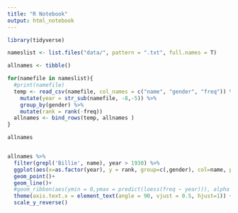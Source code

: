 ```yaml
---
title: "R Notebook"
output: html_notebook
---
```


```r
library(tidyverse)
```


```r
nameslist <- list.files("data/", pattern = ".txt", full.names = T)
```

```r
allnames <- tibble()

for(namefile in nameslist){
  #print(namefile)
  temp <- read_csv(namefile, col_names = c("name", "gender", "freq")) %>%
    mutate(year = str_sub(namefile, -8,-5)) %>%
    group_by(gender) %>%
    mutate(rank = rank(-freq))
  allnames <- bind_rows(temp, allnames )
}
```

```r
allnames


allnames %>%
  filter(grepl('Billie', name), year > 1930) %>%
  ggplot(aes(x=as.factor(year), y = rank, group=c(,gender), col=name, pch=gender)) +
  geom_point()+
  geom_line()+
  #geom_ribbon(aes(ymin = 0,ymax = predict(loess(freq ~ year))), alpha = 0.3,fill = 'green')
  theme(axis.text.x = element_text(angle = 90, vjust = 0.5, hjust=1)) +
  scale_y_reverse()

  
```




